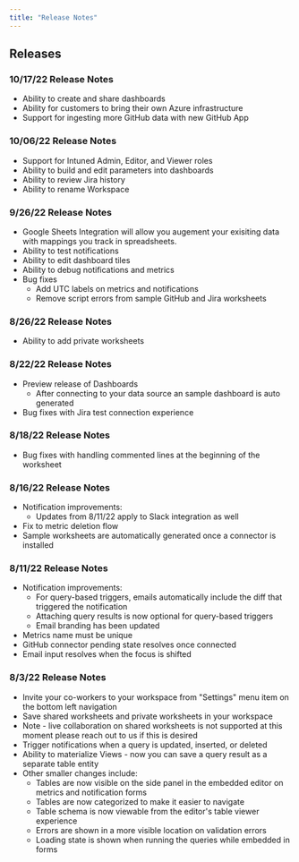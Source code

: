 ```yaml
---
title: "Release Notes"
---
```


## Releases

### 10/17/22 Release Notes
- Ability to create and share dashboards
- Ability for customers to bring their own Azure infrastructure
- Support for ingesting more GitHub data with new GitHub App

### 10/06/22 Release Notes
- Support for Intuned Admin, Editor, and Viewer roles
- Ability to build and edit parameters into dashboards
- Ability to review Jira history
- Ability to rename Workspace

### 9/26/22 Release Notes
- Google Sheets Integration will allow you augement your exisiting data with mappings you track in spreadsheets. 
- Ability to test notifications
- Ability to edit dashboard tiles
- Ability to debug notifications and metrics
- Bug fixes
  - Add UTC labels on metrics and notifications
  - Remove script errors from sample GitHub and Jira worksheets

### 8/26/22 Release Notes

- Ability to add private worksheets

### 8/22/22 Release Notes

- Preview release of Dashboards
  - After connecting to your data source an sample dashboard is auto generated
- Bug fixes with Jira test connection experience

### 8/18/22 Release Notes

- Bug fixes with handling commented lines at the beginning of the worksheet

### 8/16/22 Release Notes

- Notification improvements:
  - Updates from 8/11/22 apply to Slack integration as well
- Fix to metric deletion flow
- Sample worksheets are automatically generated once a connector is installed

### 8/11/22 Release Notes

- Notification improvements:
  - For query-based triggers, emails automatically include the diff that triggered the notification
  - Attaching query results is now optional for query-based triggers
  - Email branding has been updated
- Metrics name must be unique
- GitHub connector pending state resolves once connected
- Email input resolves when the focus is shifted

### 8/3/22 Release Notes

- Invite your co-workers to your workspace from "Settings" menu item on the bottom left navigation
- Save shared worksheets and private worksheets in your workspace
- Note - live collaboration on shared worksheets is not supported at this moment please reach out to us if this is desired
- Trigger notifications when a query is updated, inserted, or deleted
- Ability to materialize Views - now you can save a query result as a separate table entity
- Other smaller changes include:
  - Tables are now visible on the side panel in the embedded editor on metrics and notification forms
  - Tables are now categorized to make it easier to navigate
  - Table schema is now viewable from the editor's table viewer experience
  - Errors are shown in a more visible location on validation errors
  - Loading state is shown when running the queries while embedded in forms
